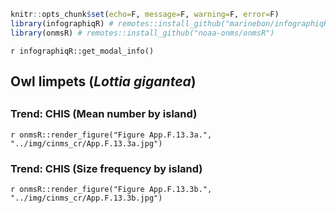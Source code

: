 ```r
knitr::opts_chunk$set(echo=F, message=F, warning=F, error=F)
library(infographiqR) # remotes::install_github("marinebon/infographiqR") 
library(onmsR) # remotes::install_github("noaa-onms/onmsR")
```

`r infographiqR::get_modal_info()`

## Owl limpets (_Lottia gigantea_)

## {.tabset}

### Trend: CHIS (Mean number by island)

`r onmsR::render_figure("Figure App.F.13.3a.", "../img/cinms_cr/App.F.13.3a.jpg")`

### Trend: CHIS (Size frequency by island)

`r onmsR::render_figure("Figure App.F.13.3b.", "../img/cinms_cr/App.F.13.3b.jpg")`
